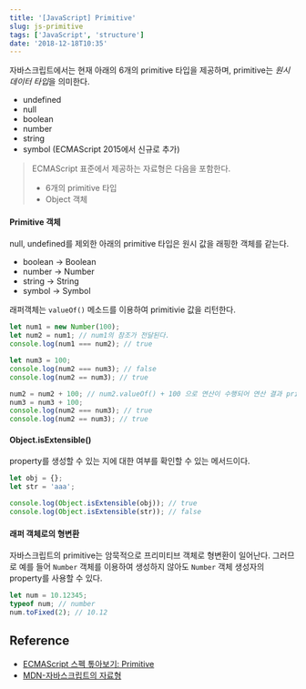 ```yaml
---
title: '[JavaScript] Primitive'
slug: js-primitive
tags: ['JavaScript', 'structure']
date: '2018-12-18T10:35'
---
```


<!--truncate-->

자바스크립트에서는 현재 아래의 6개의 primitive 타입을 제공하며, primitive는 *원시 데이터 타입*을 의미한다.

- undefined
- null
- boolean
- number
- string
- symbol (ECMAScript 2015에서 신규로 추가)

> ECMAScript 표준에서 제공하는 자료형은 다음을 포함한다.
>
> - 6개의 primitive 타입
> - Object 객체

#### Primitive 객체

null, undefined를 제외한 아래의 primitive 타입은 원시 값을 래핑한 객체를 같는다.

- boolean -> Boolean
- number -> Number
- string -> String
- symbol -> Symbol

래퍼객체는 `valueOf()` 메소드를 이용하여 primitivie 값을 리턴한다.

```javascript
let num1 = new Number(100);
let num2 = num1; // num1의 참조가 전달된다.
console.log(num1 === num2); // true

let num3 = 100;
console.log(num2 === num3); // false
console.log(num2 == num3); // true

num2 = num2 + 100; // num2.valueOf() + 100 으로 연산이 수행되어 연산 결과 primitivie 값이 저장된다.
num3 = num3 + 100;
console.log(num2 === num3); // true
console.log(num2 == num3); // true
```

#### Object.isExtensible()

property를 생성할 수 있는 지에 대한 여부를 확인할 수 있는 메서드이다.

```javascript
let obj = {};
let str = 'aaa';

console.log(Object.isExtensible(obj)); // true
console.log(Object.isExtensible(str)); // false
```

#### 래퍼 객체로의 형변환

자바스크립트의 primitive는 암묵적으로 프리미티브 객체로 형변환이 일어난다. 그러므로 예를 들어 `Number` 객체를 이용하여 생성하지 않아도 `Number` 객체 생성자의 property를 사용할 수 있다.

```javascript
let num = 10.12345;
typeof num; // number
num.toFixed(2); // 10.12
```

## Reference

- [ECMAScript 스펙 톺아보기: Primitive](https://meetup.toast.com/posts/143)
- [MDN-자바스크립트의 자료형](https://developer.mozilla.org/ko/docs/Web/JavaScript/Data_structures)
